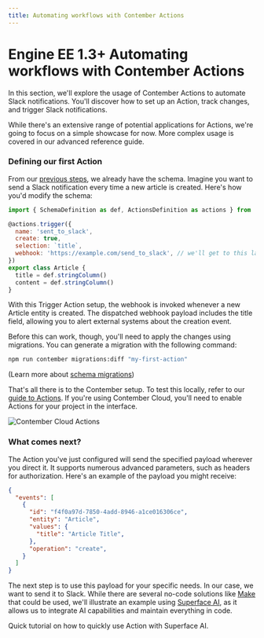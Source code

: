 ```yaml
---
title: Automating workflows with Contember Actions
---
```



# <span className="version">Engine EE 1.3+</span> Automating workflows with Contember Actions

In this section, we'll explore the usage of Contember Actions to automate Slack notifications. You'll discover how to set up an Action, track changes, and trigger Slack notifications.

While there's an extensive range of potential applications for Actions, we're going to focus on a simple showcase for now. More complex usage is covered in our advanced reference guide.

### Defining our first Action

From our [previous steps](/intro/quickstart), we already have the schema. Imagine you want to send a Slack notification every time a new article is created. Here's how you'd modify the schema:

```javascript
import { SchemaDefinition as def, ActionsDefinition as actions } from '@contember/schema-definition'

@actions.trigger({
  name: 'sent_to_slack',
  create: true,
  selection: `title`,
  webhook: 'https://example.com/send_to_slack', // we'll get to this later
})
export class Article {
  title = def.stringColumn()
  content = def.stringColumn()
}
```

With this Trigger Action setup, the webhook is invoked whenever a new Article entity is created. The dispatched webhook payload includes the title field, allowing you to alert external systems about the creation event.

Before this can work, though, you'll need to apply the changes using migrations. You can generate a migration with the following command:

```bash
npm run contember migrations:diff "my-first-action"
```

(Learn more about [schema migrations](/reference/engine/schema/migrations.md))

That's all there is to the Contember setup. To test this locally, refer to our [guide to Actions](/reference/engine/actions/overview). If you're using Contember Cloud, you'll need to enable Actions for your project in the interface.

![Contember Cloud Actions](/assets/actions-enable.png)

### What comes next?

The Action you've just configured will send the specified payload wherever you direct it. It supports numerous advanced parameters, such as headers for authorization. Here's an example of the payload you might receive:

```json
{
  "events": [
    {
      "id": "f4f0a97d-7850-4add-8946-a1ce016306ce",
      "entity": "Article",
      "values": {
        "title": "Article Title",
      },
      "operation": "create",
    }
  ]
}
```

The next step is to use this payload for your specific needs. In our case, we want to send it to Slack. While there are several no-code solutions like [Make](https://www.make.com/) that could be used, we'll illustrate an example using [Superface AI](https://superface.ai/), as it allows us to integrate AI capabilities and maintain everything in code.

<DocsCards>
  <DocsCard header="Easy integrations with Actions and Superface AI" href="/guides/superface">
    <p>Quick tutorial on how to quickly use Action with Superface AI.</p>
  </DocsCard>
</DocsCards>